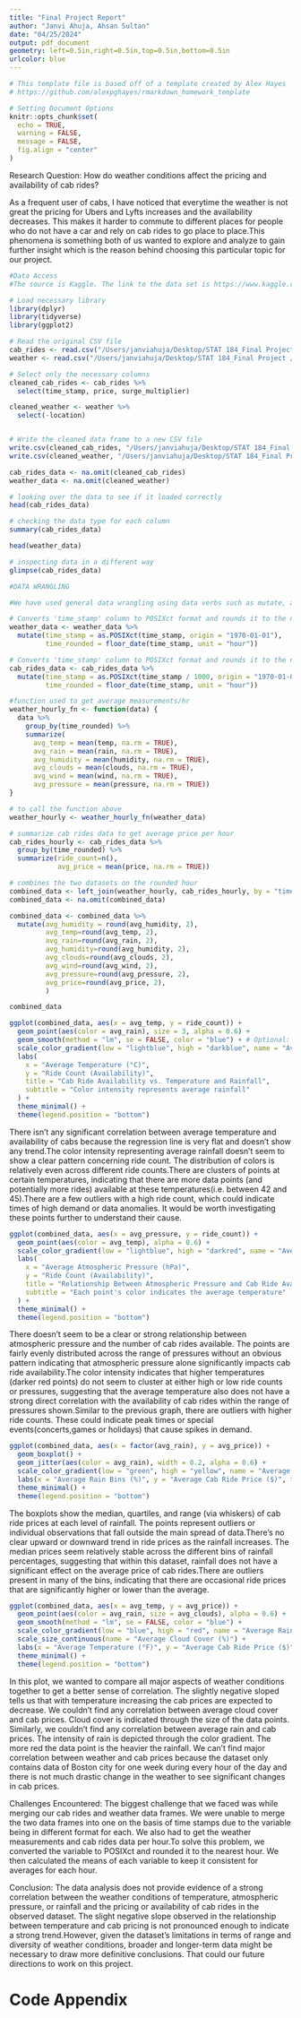 ```yaml
---
title: "Final Project Report"
author: "Janvi Ahuja, Ahsan Sultan"
date: "04/25/2024"
output: pdf_document
geometry: left=0.5in,right=0.5in,top=0.5in,bottom=0.5in
urlcolor: blue
---
```


```r
# This template file is based off of a template created by Alex Hayes
# https://github.com/alexpghayes/rmarkdown_homework_template

# Setting Document Options
knitr::opts_chunk$set(
  echo = TRUE,
  warning = FALSE,
  message = FALSE,
  fig.align = "center"
)
```

Research Question: How do weather conditions affect the pricing and availability of cab rides? 

As a frequent user of cabs, I have noticed that everytime the weather is not great the pricing for Ubers and Lyfts increases and the availability decreases. This makes it harder to commute to different places for people who do not have a car and rely on cab rides to go place to place.This phenomena is something both of us wanted to explore and analyze to gain further insight which is the reason behind choosing this particular topic for our project.

```r
#Data Access
#The source is Kaggle. The link to the data set is https://www.kaggle.com/code/annieiachien/uber-and-lyft-price-prediction/input
```
```r
# Load necessary library
library(dplyr)
library(tidyverse)
library(ggplot2)

# Read the original CSV file
cab_rides <- read.csv("/Users/janviahuja/Desktop/STAT 184_Final Project /cab_rides.csv")
weather <- read.csv("/Users/janviahuja/Desktop/STAT 184_Final Project /weather.csv")

# Select only the necessary columns
cleaned_cab_rides <- cab_rides %>%
  select(time_stamp, price, surge_multiplier)

cleaned_weather <- weather %>%
  select(-location)


# Write the cleaned data frame to a new CSV file
write.csv(cleaned_cab_rides, "/Users/janviahuja/Desktop/STAT 184_Final Project /cleaned_cab_rides.csv", row.names = FALSE)
write.csv(cleaned_weather, "/Users/janviahuja/Desktop/STAT 184_Final Project /cleaned_weather.csv", row.names = FALSE)

cab_rides_data <- na.omit(cleaned_cab_rides)
weather_data <- na.omit(cleaned_weather)
```



```r
# looking over the data to see if it loaded correctly
head(cab_rides_data)
```
```r
# checking the data type for each column
summary(cab_rides_data)
```

```r
head(weather_data)
```


```r
# inspecting data in a different way
glimpse(cab_rides_data)
```

```r
#DATA WRANGLING

#We have used general data wrangling using data verbs such as mutate, and group_by. We have used a join as we have multiple dataframes. We used reduction/transformation functions such as mean. We have also used user defined functions.

# Converts 'time_stamp' column to POSIXct format and rounds it to the nearest hour
weather_data <- weather_data %>%
  mutate(time_stamp = as.POSIXct(time_stamp, origin = "1970-01-01"),
         time_rounded = floor_date(time_stamp, unit = "hour"))

# Converts 'time_stamp' column to POSIXct format and rounds it to the nearest hour
cab_rides_data <- cab_rides_data %>%
  mutate(time_stamp = as.POSIXct(time_stamp / 1000, origin = "1970-01-01"), # divide by 1000 to convert milliseconds into seconds
         time_rounded = floor_date(time_stamp, unit = "hour"))

#function used to get average measurements/hr 
weather_hourly_fn <- function(data) {
  data %>%
    group_by(time_rounded) %>%
    summarize(
      avg_temp = mean(temp, na.rm = TRUE), 
      avg_rain = mean(rain, na.rm = TRUE),
      avg_humidity = mean(humidity, na.rm = TRUE),
      avg_clouds = mean(clouds, na.rm = TRUE),
      avg_wind = mean(wind, na.rm = TRUE),
      avg_pressure = mean(pressure, na.rm = TRUE))
}

# to call the function above
weather_hourly <- weather_hourly_fn(weather_data)

# summarize cab rides data to get average price per hour
cab_rides_hourly <- cab_rides_data %>%
  group_by(time_rounded) %>%
  summarize(ride_count=n(),
            avg_price = mean(price, na.rm = TRUE))

# combines the two datasets on the rounded hour
combined_data <- left_join(weather_hourly, cab_rides_hourly, by = "time_rounded")
combined_data <- na.omit(combined_data)
```


```r
combined_data <- combined_data %>%
  mutate(avg_humidity = round(avg_humidity, 2),
         avg_temp=round(avg_temp, 2),
         avg_rain=round(avg_rain, 2),
         avg_humidity=round(avg_humidity, 2),
         avg_clouds=round(avg_clouds, 2),
         avg_wind=round(avg_wind, 2),
         avg_pressure=round(avg_pressure, 2),
         avg_price=round(avg_price, 2),
         )
```
```r
combined_data
```


```r
ggplot(combined_data, aes(x = avg_temp, y = ride_count)) +
  geom_point(aes(color = avg_rain), size = 3, alpha = 0.6) +
  geom_smooth(method = "lm", se = FALSE, color = "blue") + # Optional: Include a regression line
  scale_color_gradient(low = "lightblue", high = "darkblue", name = "Average Rainfall (mm)") +
  labs(
    x = "Average Temperature (°C)", 
    y = "Ride Count (Availability)",
    title = "Cab Ride Availability vs. Temperature and Rainfall",
    subtitle = "Color intensity represents average rainfall"
  ) +
  theme_minimal() +
  theme(legend.position = "bottom")
```
There isn't any significant correlation between average temperature and availability of cabs because the regression line is very flat and doesn't show any trend.The color intensity representing average rainfall doesn't seem to show a clear pattern concerning ride count. The distribution of colors is relatively even across different ride counts.There are clusters of points at certain temperatures, indicating that there are more data points (and potentially more rides) available at these temperatures(i.e. between 42 and 45).There are a few outliers with a high ride count, which could indicate times of high demand or data anomalies. It would be worth investigating these points further to understand their cause.

```r
ggplot(combined_data, aes(x = avg_pressure, y = ride_count)) +
  geom_point(aes(color = avg_temp), alpha = 0.6) + 
  scale_color_gradient(low = "lightblue", high = "darkred", name = "Average Temperature (°C)") +
  labs(
    x = "Average Atmospheric Pressure (hPa)", 
    y = "Ride Count (Availability)",
    title = "Relationship Between Atmospheric Pressure and Cab Ride Availability",
    subtitle = "Each point's color indicates the average temperature"
  ) +
  theme_minimal() +
  theme(legend.position = "bottom")
```
There doesn't seem to be a clear or strong relationship between atmospheric pressure and the number of cab rides available. The points are fairly evenly distributed across the range of pressures without an obvious pattern indicating that atmospheric pressure alone significantly impacts cab ride availability.The color intensity indicates that higher temperatures (darker red points) do not seem to cluster at either high or low ride counts or pressures, suggesting that the average temperature also does not have a strong direct correlation with the availability of cab rides within the range of pressures shown.Similar to the previous graph, there are outliers with higher ride counts. These could indicate peak times or special events(concerts,games or holidays) that cause spikes in demand.


```r
ggplot(combined_data, aes(x = factor(avg_rain), y = avg_price)) +
  geom_boxplot() +
  geom_jitter(aes(color = avg_rain), width = 0.2, alpha = 0.6) +
  scale_color_gradient(low = "green", high = "yellow", name = "Average Rain (%)") +
  labs(x = "Average Rain Bins (%)", y = "Average Cab Ride Price ($)", title = "Distribution of Cab Ride Prices Across Rain Levels") +
  theme_minimal() +
  theme(legend.position = "bottom")
```
The boxplots show the median, quartiles, and range (via whiskers) of cab ride prices at each level of rainfall. The points represent outliers or individual observations that fall outside the main spread of data.There's no clear upward or downward trend in ride prices as the rainfall increases. The median prices seem relatively stable across the different bins of rainfall percentages, suggesting that within this dataset, rainfall does not have a significant effect on the average price of cab rides.There are outliers present in many of the bins, indicating that there are occasional ride prices that are significantly higher or lower than the average.

```r
ggplot(combined_data, aes(x = avg_temp, y = avg_price)) +
  geom_point(aes(color = avg_rain, size = avg_clouds), alpha = 0.6) +
  geom_smooth(method = "lm", se = FALSE, color = "blue") +
  scale_color_gradient(low = "blue", high = "red", name = "Average Rain (inches)") +
  scale_size_continuous(name = "Average Cloud Cover (%)") +
  labs(x = "Average Temperature (°F)", y = "Average Cab Ride Price ($)", title = "Impact of Weather Conditions on Cab Ride Price") +
  theme_minimal() +
  theme(legend.position = "bottom")
```

In this plot, we wanted to compare all major aspects of weather conditions together to get a better sense of correlation. The slightly negative sloped tells us that with temperature increasing the cab prices are expected to decrease. We couldn't find any correlation between average cloud cover and cab prices. Cloud cover is indicated through the size of the data points. Similarly, we couldn't find any correlation between average rain and cab prices. The intensity of rain is depicted through the color gradient. The more red the data point is the heavier the rainfall. We can't find major correlation between weather and cab prices because the dataset only contains data of Boston city for one week during every hour of the day and there is not much drastic change in the weather to see significant changes in cab prices.

Challenges Encountered: The biggest challenge that we faced was while merging our cab rides and weather data frames. We were unable to merge the two data frames  into one on the basis of time stamps due to the variable being in different format for each. We also had to get the weather measurements and cab rides data per hour.To solve this problem, we converted the variable to POSIXct and rounded it to the nearest hour. We then calculated the means of each variable to keep it consistent for averages for each hour.

Conclusion: 
The data analysis does not provide evidence of a strong correlation between the weather conditions of temperature, atmospheric pressure, or rainfall and the pricing or availability of cab rides in the observed dataset. The slight negative slope observed in the relationship between temperature and cab pricing is not pronounced enough to indicate a strong trend.However, given the dataset's limitations in terms of range and diversity of weather conditions, broader and longer-term data might be necessary to draw more definitive conclusions. That could our future directions to work on this project. 



# Code Appendix
```r
```